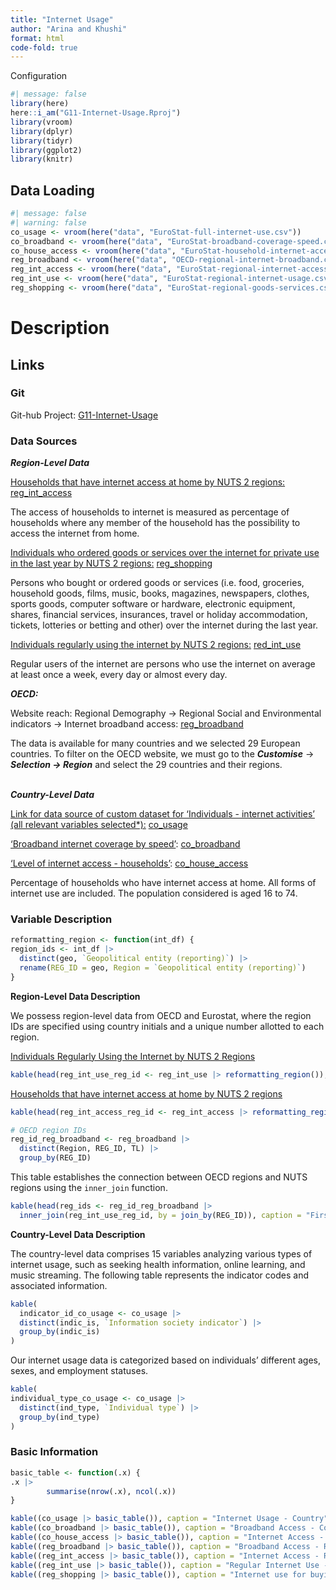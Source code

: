```yaml
---
title: "Internet Usage"
author: "Arina and Khushi"
format: html
code-fold: true
---
```


Configuration

```r
#| message: false
library(here)
here::i_am("G11-Internet-Usage.Rproj")
library(vroom)
library(dplyr)
library(tidyr)
library(ggplot2)
library(knitr)
```

## Data Loading

```r
#| message: false
#| warning: false
co_usage <- vroom(here("data", "EuroStat-full-internet-use.csv"))
co_broadband <- vroom(here("data", "EuroStat-broadband-coverage-speed.csv"))
co_house_access <- vroom(here("data", "EuroStat-household-internet-access.csv"))
reg_broadband <- vroom(here("data", "OECD-regional-internet-broadband.csv"))
reg_int_access <- vroom(here("data", "EuroStat-regional-internet-access.csv"))
reg_int_use <- vroom(here("data", "EuroStat-regional-internet-usage.csv"))
reg_shopping <- vroom(here("data", "EuroStat-regional-goods-services.csv"))
```

# Description

## Links

### Git

Git-hub Project: [G11-Internet-Usage](https://github.com/khushiijain/G11-Internet-Usage)

### Data Sources

***Region-Level Data***

[Households that have internet access at home by NUTS 2 regions:]{.underline} [reg_int_access](https://ec.europa.eu/eurostat/databrowser/view/tgs00047/default/table?lang=en)

The access of households to internet is measured as percentage of households where any member of the household has the possibility to access the internet from home. 

[Individuals who ordered goods or services over the internet for private use in the last year by NUTS 2 regions:]{.underline} [reg_shopping](https://ec.europa.eu/eurostat/databrowser/view/tgs00052/default/map?lang=en)

Persons who bought or ordered goods or services (i.e. food, groceries, household goods, films, music, books, magazines, newspapers, clothes, sports goods, computer software or hardware, electronic equipment, shares, financial services, insurances, travel or holiday accommodation, tickets, lotteries or betting and other) over the internet during the last year.

[Individuals regularly using the internet by NUTS 2 regions:]{.underline} [red_int_use](https://ec.europa.eu/eurostat/databrowser/view/tgs00050/default/table?lang=en)

Regular users of the internet are persons who use the internet on average at least once a week, every day or almost every day.

***OECD:***

Website reach: Regional Demography -\> Regional Social and Environmental indicators -\> Internet broadband access: [reg_broadband](https://stats.oecd.org/Index.aspx?DataSetCode=REGION_DEMOGR#)

The data is available for many countries and we selected 29 European countries. To filter on the OECD website, we must go to the ***Customise*** -\> ***Selection -\> Region*** and select the 29 countries and their regions.

\
***Country-Level Data***

[Link for data source of custom dataset for 'Individuals - internet activities' (all relevant variables selected\*):]{.underline} [co_usage](https://ec.europa.eu/eurostat/databrowser/view/ISOC_CI_AC_I__custom_8519721/default/table?lang=en&page=time:2022)

['Broadband internet coverage by speed']{.underline}: [co_broadband](https://ec.europa.eu/eurostat/databrowser/view/isoc_cbs__custom_8519699/default/table?lang=en)

['Level of internet access - households']{.underline}: [co_house_access](https://ec.europa.eu/eurostat/databrowser/view/tin00134__custom_8520113/default/table?lang=en)

Percentage of households who have internet access at home. All forms of internet use are included. The population considered is aged 16 to 74.


### Variable Description

```r
reformatting_region <- function(int_df) {
region_ids <- int_df |>
  distinct(geo, `Geopolitical entity (reporting)`) |>
  rename(REG_ID = geo, Region = `Geopolitical entity (reporting)`)
}
```

**Region-Level Data Description**

We possess region-level data from OECD and Eurostat, where the region IDs are specified using country initials and a unique number allotted to each region.

[Individuals Regularly Using the Internet by NUTS 2 Regions]{.underline}

```r
kable(head(reg_int_use_reg_id <- reg_int_use |> reformatting_region()), caption = "First 6 rows of Region IDs and Names", align = "cc")
```

[Households that have internet access at home by NUTS 2 regions]{.underline}

```r
kable(head(reg_int_access_reg_id <- reg_int_access |> reformatting_region(), caption = "First 6 rows of Region IDs and Names", align = "cc"))
```

```r
# OECD region IDs
reg_id_reg_broadband <- reg_broadband |>
  distinct(Region, REG_ID, TL) |>
  group_by(REG_ID)
```

This table establishes the connection between OECD regions and NUTS regions using the `inner_join` function.

```r
kable(head(reg_ids <- reg_id_reg_broadband |>
  inner_join(reg_int_use_reg_id, by = join_by(REG_ID)), caption = "First 6 rows of Region IDs and Names", align = "cc"))
```

**Country-Level Data Description**

The country-level data comprises 15 variables analyzing various types of internet usage, such as seeking health information, online learning, and music streaming. The following table represents the indicator codes and associated information.

```r
kable(
  indicator_id_co_usage <- co_usage |>
  distinct(indic_is, `Information society indicator`) |>
  group_by(indic_is)
)
```

Our internet usage data is categorized based on individuals' different ages, sexes, and employment statuses.

```r
kable(
individual_type_co_usage <- co_usage |>
  distinct(ind_type, `Individual type`) |>
  group_by(ind_type)
)
```


### Basic Information

```r
basic_table <- function(.x) {
.x |> 
        summarise(nrow(.x), ncol(.x))
}
```

```r
kable((co_usage |> basic_table()), caption = "Internet Usage - Country", align = "cc")
kable((co_broadband |> basic_table()), caption = "Broadband Access - Country", align = "cc")
kable((co_house_access |> basic_table()), caption = "Internet Access - Country", align = "cc")
kable((reg_broadband |> basic_table()), caption = "Broadband Access - Region", align = "cc")
kable((reg_int_access |> basic_table()), caption = "Internet Access - Region", align = "cc")
kable((reg_int_use |> basic_table()), caption = "Regular Internet Use - Region", align = "cc")
kable((reg_shopping |> basic_table()), caption = "Internet use for buying Goods and Services - Region", align = "cc")

```

